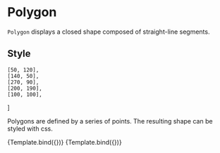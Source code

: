 
# Polygon

<Meta title="Core/Components/Shapes/Polygon" />

`Polygon` displays a closed shape composed of straight-line segments.

<ArgsTable of={Polygon} />

## Style

    [50, 120],
    [140, 50],
    [270, 90],
    [200, 190],
    [100, 100],
]

Polygons are defined by a series of points. The resulting shape can be styled with css.

<Canvas>
    <Story
        name="transparent"
        args={{
            points: points,
            style: { stroke: '#993333', strokeWidth: 2, fillOpacity: 0 },
        }}
        component={Polygon}
        decorators={[ChartDecorator]}
    >
        {Template.bind({})}
    </Story>
    <Story
        name=" filled"
        args={{
            points: points,
            style: { stroke: '#993333', strokeWidth: 2, fill: '#993333', fillOpacity: 0.5 },
        }}
        component={Polygon}
        decorators={[ChartDecorator]}
    >
        {Template.bind({})}
    </Story>
</Canvas>
